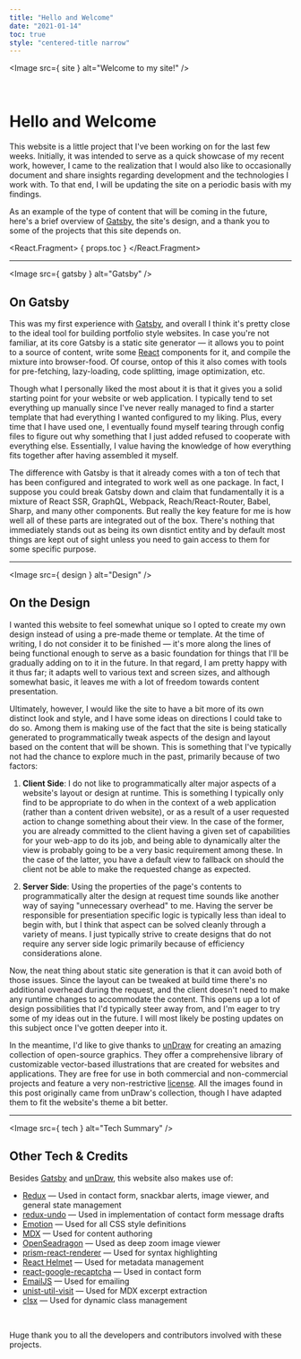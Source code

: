 ```yaml
---
title: "Hello and Welcome"
date: "2021-01-14"
toc: true
style: "centered-title narrow"
---
```




<Image src={ site } alt="Welcome to my site!" />

<br />

# Hello and Welcome

<Summary>

This website is a little project that I've been working on for the last few weeks. Initially, it was intended to serve 
as a quick showcase of my recent work, however, I came to the realization that I would also like to occasionally 
document and share insights regarding development and the technologies I work with. To that end, I will be updating the
site on a periodic basis with my findings. 

</Summary>

As an example of the type of content that will be coming in the future, here's a brief overview of 
[Gatsby](https://www.gatsbyjs.com/), the site's design, and a thank you to some of the projects that this site depends 
on.

<React.Fragment>
    { props.toc }
</React.Fragment>

---

<Image src={ gatsby } alt="Gatsby" />

## On Gatsby

This was my first experience with [Gatsby](https://www.gatsbyjs.com/), and overall I think it's pretty close to the 
ideal tool for building portfolio style websites. In case you're not familiar, at its core Gatsby is a static site
generator — it allows you to point to a source of content, write some [React](https://reactjs.org/) components for it, 
and compile the mixture into browser-food. Of course, ontop of this it also comes with tools for pre-fetching, 
lazy-loading, code splitting, image optimization, etc.

Though what I personally liked the most about it is that it gives you a solid starting point for your website or web
application. I typically tend to set everything up manually since I've never really managed to find a starter template
that had everything I wanted configured to my liking. Plus, every time that I have used one, I eventually found 
myself tearing through config files to figure out why something that I just added refused to cooperate with everything
else. Essentially, I value having the knowledge of how everything fits together after having assembled it myself.

The difference with Gatsby is that it already comes with a ton of tech that has been configured and integrated to work
well as one package. In fact, I suppose you could break Gatsby down and claim that fundamentally it is a mixture of
React SSR, GraphQL, Webpack, Reach/React-Router, Babel, Sharp, and many other components. But really the key feature for
me is how well all of these parts are integrated out of the box. There's nothing that immediately stands out as being 
its own disntict entity and by default most things are kept out of sight unless you need to gain access to them for some 
specific purpose. 

---

<Image src={ design } alt="Design" />

## On the Design

I wanted this website to feel somewhat unique so I opted to create my own design instead of using a pre-made theme or
template. At the time of writing, I do not consider it to be finished — it's more along the lines of being functional 
enough to serve as a basic foundation for things that I'll be gradually adding on to it in the future. In that regard, 
I am pretty happy with it thus far; it adapts well to various text and screen sizes, and although somewhat basic, it 
leaves me with a lot of freedom towards content presentation.

Ultimately, however, I would like the site to have a bit more of its own distinct look and style, and I have some ideas
on directions I could take to do so. Among them is making use of the fact that the site is being statically generated to
programmatically tweak aspects of the design and layout based on the content that will be shown. This is something that
I've typically not had the chance to explore much in the past, primarily because of two factors:

1.  **Client Side**: I do not like to programmatically alter major aspects of a website's layout or design at runtime. 
    This is something I typically only find to be appropriate to do when in the context of a web application (rather 
    than a content driven website), or as a result of a user requested action to change something about their view. In 
    the case of the former, you are already committed to the client having a given set of capabilities for your web-app 
    to do its job, and being able to dynamically alter the view is probably going to be a very basic requirement among 
    these. In the case of the latter, you have a default view to fallback on should the client not be able to make the
    requested change as expected.

2.  **Server Side**: Using the properties of the page's contents to programmatically alter the design at request time 
    sounds like another way of saying "unnecessary overhead" to me. Having the server be responsible for presentiation 
    specific logic is typically less than ideal to begin with, but I think that aspect can be solved cleanly through a
    variety of means. I just typically strive to create designs that do not require any server side logic primarily
    because of efficiency considerations alone.

Now, the neat thing about static site generation is that it can avoid both of those issues. Since the layout can be
tweaked at build time there's no additional overhead during the request, and the client doesn't need to make any runtime
changes to accommodate the content. This opens up a lot of design possibilities that I'd typically steer away from, and 
I'm eager to try some of my ideas out in the future. I will most likely be posting updates on this subject once I've 
gotten deeper into it.

In the meantime, I'd like to give thanks to [unDraw](https://undraw.co/) for creating an amazing collection of 
open-source graphics. They offer a comprehensive library of customizable vector-based illustrations that are created for
websites and applications. They are free for use in both commercial and non-commercial projects and feature a very 
non-restrictive [license](https://undraw.co/license). All the images found in this post originally came from unDraw's
collection, though I have adapted them to fit the website's theme a bit better.

---

<Image src={ tech } alt="Tech Summary" />

## Other Tech & Credits

Besides [Gatsby](https://www.gatsbyjs.com/) and [unDraw](https://undraw.co/), this website also makes use of:

<div className="dense">

-   [Redux](https://redux.js.org/) — Used in contact form, snackbar alerts, image viewer, and general state management
-   [redux-undo](https://redux-undo.js.org/) — Used in implementation of contact form message drafts
-   [Emotion](https://emotion.sh/) — Used for all CSS style definitions
-   [MDX](https://mdxjs.com/) — Used for content authoring
-   [OpenSeadragon](https://openseadragon.github.io/) — Used as deep zoom image viewer
-   [prism-react-renderer](https://github.com/FormidableLabs/prism-react-renderer) — Used for syntax highlighting
-   [React Helmet](https://github.com/nfl/react-helmet) — Used for metadata management
-   [react-google-recaptcha](https://github.com/dozoisch/react-google-recaptcha) — Used in contact form
-   [EmailJS](https://www.emailjs.com/) — Used for emailing
-   [unist-util-visit](https://github.com/syntax-tree/unist-util-visit) — Used for MDX excerpt extraction
-   [clsx](https://github.com/lukeed/clsx) — Used for dynamic class management

</div>

<br />

Huge thank you to all the developers and contributors involved with these projects.
